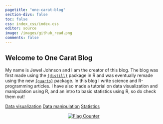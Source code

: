 ```yaml
---
pagetitle: "one-carat-blog"
section-divs: false
toc: false
css: index_css/index.css
editor: source
image: /images/github_read.png
comments: false
---
```

## Welcome to One Carat Blog

My name is Jewel Johnson and I am the creator of this blog. The blog was first made using the [`{distill}`](https://rstudio.github.io/distill/) package in R and was eventually remade using the new [`{quarto}`](https://quarto.org/) package. In this blog I write science and R-programming articles. I have also made a tutorial on data visualization and manipulation using R, and an intro to basic statistics using R, so do check them out!

::: {.hero-buttons}
[Data visualization](https://jeweljohnsonj.github.io/one-carat-blog/articles/data_viz/project1.html){#btn-index .btn-action .btn .btn-success .btn-lg role="button"}
[Data manipulation](https://jeweljohnsonj.github.io/one-carat-blog/articles/data_man/project5.html){#btn-index .btn-action .btn .btn-success .btn-lg role="button"}
[Statistics](https://jeweljohnsonj.github.io/one-carat-blog/articles/stat/project1.html){#btn-index .btn-action .btn .btn-success .btn-lg role="button"}
:::

<center>        
<a href="https://info.flagcounter.com/ynrK"><img src="https://s11.flagcounter.com/count2/ynrK/bg_000000/txt_FFFFFF/border_F0F0F0/columns_3/maxflags_9/viewers_0/labels_1/pageviews_1/flags_0/percent_0/" alt="Flag Counter" border="0"></a>
</center>